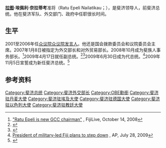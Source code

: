 {{noteTA
|1=zh:佐治;zh-hans:乔治;zh-hk:佐治;zh-sg:乔治;zh-tw:喬治;zh-cn:乔治
}}
{{Infobox President
|honorific-prefix = <small>[[拉图|拉图]]</small>
|name             = 埃佩利·奈拉蒂考
|honorific-suffix = <br><small>[[Royal_Victorian_Order|LVO]] [[Order_of_the_British_Empire|OBE]] [[Fijian_honours_system|MSD]] [[Venerable_Order_of_Saint_John|OStJ]]</small>
|image            = Epeli Nailatikau 2012.jpg
|office           = 第4任[[斐济总统|斐济总统]]
|primeminister    = [[弗兰克·姆拜尼马拉马|弗兰克·姆拜尼马拉马]] <small>（代）</small>
|vicepresident    = 
|term_start       = 2009年7月30日
|term_end         = 2015年11月12日
|predecessor      = [[约瑟法·伊洛伊洛|约瑟法·伊洛伊洛]]
|successor        = [[喬治·孔羅特|喬治·孔羅特]]
|birth_date       = {{bda|1941|7|5|df=y}}
|birth_place      = 
|death_date       = 
|death_place      = 
}}
'''[[拉图|拉图]]·埃佩利·奈拉蒂考'''准将（Ratu Epeli Nailatikau；{{bd|1941年|6月5日}}），是斐济领导人，前斐济总统。他在斐济军队、外交部门、政府中任职很长时间。

==生平==
2001至2006年任[[众议院_(斐济)|众议院]][[众议院发言人_(斐济)|众议院发言人]]。他还是国会拨款委员会和议院委员会主席。2007年1月8日被指定为外交部长和对外贸易部长。2008年10月成为斐族人事务部长。<ref>[http://www.fijilive.com/news_new/index.php/news/show_news/9610 "Ratu Epeli is new GCC chairman"] {{Wayback|url=http://www.fijilive.com/news_new/index.php/news/show_news/9610 |date=20120222044424 }}, FijiLive, October 14, 2008</ref>2009年4月17日就任副总统。<ref>{{cite web |url=http://www.fijilive.com/news_new/index.php/news/show_news/15286 |title=存档副本 |accessdate=2009-07-05 |deadurl=yes |archiveurl=https://web.archive.org/web/20090420214331/http://www.fijilive.com/news_new/index.php/news/show_news/15286 |archivedate=2009-04-20 }}</ref><ref>{{cite web |url=http://www.fijitimes.com/story.aspx?id=119439 |title=存档副本 |accessdate=2009-07-09 |deadurl=yes |archiveurl=https://web.archive.org/web/20090709114306/http://www.fijitimes.com/story.aspx?id=119439 |archivedate=2009-07-09 }}</ref>2009年6月30日成为代总统。<ref name="wtop.com">[http://wtop.com/?nid=391&sid=1727269 President of military-led Fiji plans to step down] {{Wayback|url=http://wtop.com/?nid=391&sid=1727269 |date=20110718123211 }}, AP, July 28, 2009</ref>2009年11月5日宣誓成为新任斐济总统。<ref>{{Cite web |url=http://news.xinhuanet.com/english/2009-11/05/content_12392231.htm |title=Nailatikau sworn in as Fiji's new President |accessdate=2011-07-16 |archive-date=2012-01-28 |archive-url=https://web.archive.org/web/20120128181554/http://news.xinhuanet.com/english/2009-11/05/content_12392231.htm |dead-url=no }}</ref>

==参考资料==
{{reflist}}

{{斐濟國家元首}}

{{DEFAULTSORT:Nailatikau, Ratu Epeli}}
[[Category:斐济总统|Category:斐济总统]]
[[Category:斐济外交部长|Category:斐济外交部长]]
[[Category:OBE勳銜|Category:OBE勳銜]]
[[Category:斐济驻丹麦大使|Category:斐济驻丹麦大使]]
[[Category:斐济驻埃及大使|Category:斐济驻埃及大使]]
[[Category:斐济驻德国大使|Category:斐济驻德国大使]]
[[Category:斐济驻以色列大使|Category:斐济驻以色列大使]]
[[Category:斐济驻教廷大使|Category:斐济驻教廷大使]]